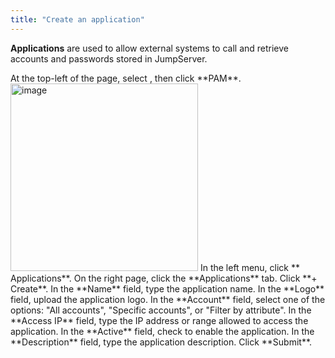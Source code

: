 ```yaml
---
title: "Create an application"
---
```


**Applications** are used to allow external systems to call and retrieve accounts and passwords stored in JumpServer.

<Steps>

<Step>
At the top-left of the page, select <Icon icon="arrow-left-right" />, then click <Icon icon="lock-keyhole" /> **PAM**.

<Frame>
<img src="/images/docs/navs/nav-pam.png" alt="image" width="300"/>
</Frame>
</Step>

<Step>
In the left menu, click **<Icon icon="blocks" /> Applications**.
</Step>

<Step>
On the right page, click the **Applications** tab.
</Step>

<Step>
Click **+ Create**.
</Step>

<Step>
In the **Name** field, type the application name.
</Step>

<Step>
In the **Logo** field, upload the application logo.
</Step>

<Step>
In the **Account** field, select one of the options: "All accounts", "Specific accounts", or "Filter by attribute". 
</Step>

<Step>
In the **Access IP** field, type the IP address or range allowed to access the application.
</Step>

<Step>
In the **Active** field, check to enable the application.
</Step>

<Step>
In the **Description** field, type the application description.
</Step>

<Step>
Click **Submit**.
</Step>

</Steps>